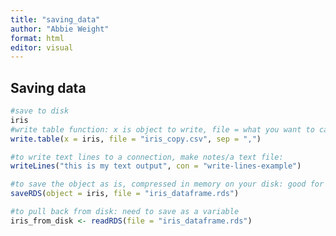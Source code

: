 ```yaml
---
title: "saving_data"
author: "Abbie Weight"
format: html
editor: visual
---
```


## Saving data

```r
#save to disk
iris
#write table function: x is object to write, file = what you want to call it, sep = separate by (delimiter for your file, tab would be "\t")
write.table(x = iris, file = "iris_copy.csv", sep = ",")

#to write text lines to a connection, make notes/a text file:
writeLines("this is my text output", con = "write-lines-example")

#to save the object as is, compressed in memory on your disk: good for saving large files
saveRDS(object = iris, file = "iris_dataframe.rds")

#to pull back from disk: need to save as a variable
iris_from_disk <- readRDS(file = "iris_dataframe.rds")
```
